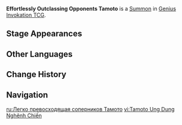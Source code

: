 {{Genius Invokation TCG Infobox
|id          = 116093
|image       = Effortlessly Outclassing Opponents Tamoto Summon.png
|type        = Summon
|group       = Chiori's Automaton Dolls
|summontype  = Character Card Skill
|createdby   = Fluttering Hasode
|effect      = '''End Phase:''' Deal 1 {{Color|Geo DMG}}.<br>'''When this card is on the field, after any of your characters other than Chiori use a Skill:''' Deal 1 {{Color|Geo DMG}}. (Once per Round)
|usage       = 2
|source1     = 
}}
'''Effortlessly Outclassing Opponents Tamoto''' is a [[Summon]] in [[Genius Invokation TCG]].

==Stage Appearances==
{{Genius Invokation TCG Stage Appearances|createdby=Chiori (Character Card)}}

==Other Languages==
{{Other Languages
|en       = Effortlessly Outclassing Opponents Tamoto
|zhs      = 轻松迎敌之袖
|zhs_rm   = 
|zht      = 輕鬆迎敵之袖
|zht_rm   = 
|zh_tl    = 
|ja       = 余裕綽々のたもと
|ja_rm    = Yoyuu-shakushaku no Tamoto
|ja_tl    = Calm and Collected Tamoto
|ko       = 적을 가뿐히 상대하는 타모토
|ko_tl    = 
|es       = Tamoto despreocupada
|es_tl    = Nonchalant Tamoto
|fr       = Tamoto «&nbsp;Surclassant facilement autrui&nbsp;»
|fr_tl    = "Easily Outclassing Others" Tamoto
|ru       = Легко превосходящая соперников Тамото
|ru_tl    = Easily Surpassing Opponents Tamoto
|th       = Effortlessly Outclassing Opponents Tamoto
|vi       = Tamoto Ung Dung Nghênh Chiến
|vi_tl    = 
|de       = Mühelos siegende Tamoto
|de_tl    = Effortlessly Prevailing Tamoto
|id       = Effortlessly Outclassing Opponents Tamoto
|pt       = Tamoto Superando Oponentes Tranquilamente
|pt_tl    = 
|tr       = Rakiplerinden Rahatlıkla Üstün Tamoto
|tr_tl    = 
|it       = Tamoto sgominatrice di avversari
|it_tl    = 
}}

==Change History==
{{Change History|5.1}}

==Navigation==
{{Genius Invokation TCG Navbox|Summon}}

[[ru:Легко превосходящая соперников Тамото]]
[[vi:Tamoto Ung Dung Nghênh Chiến]]